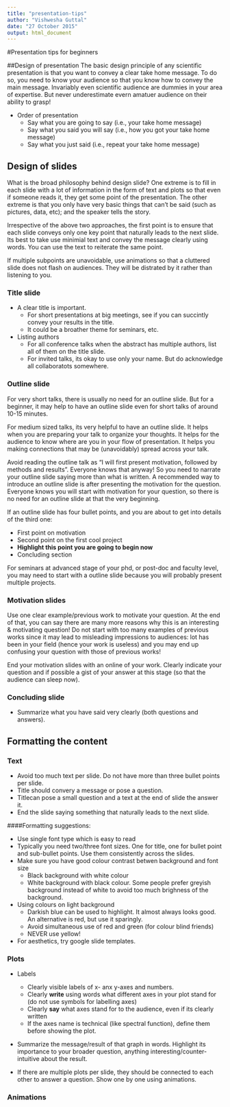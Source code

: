 ```yaml
---
title: "presentation-tips"
author: "Vishwesha Guttal"
date: "27 October 2015"
output: html_document
---
```


#Presentation tips for beginners

##Design of presentation
The basic design principle of any scientific presentation is that you want to convey a clear take home message. To do so, you need to know your audience so that you know how to convey the main message. Invariably even scientific audience are dummies in your area of expertise. But never underestimate evern amatuer audience on their ability to grasp! 

* Order of presentation
    * Say what you are going to say (i.e., your take home message)
    * Say what you said you will say (i.e., how you got your take home message)
    * Say what you just said (i.e., repeat your take home message)    
    
## Design of slides

What is the broad philosophy behind design slide? One extreme is to fill in each slide with a lot of information in the form of text and plots so that even if someone reads it, they get some point of the presentation. The other extreme is that you only have very basic things that can't be said (such as pictures, data, etc); and the speaker tells the story. 

Irrespective of the above two approaches, the first point is to ensure that each slide conveys only one key point that naturally leads to the next slide. Its best to take use minimial text and convey the message clearly using words. You can use the text to reiterate the same point. 

If multiple subpoints are unavoidable, use animations so that a cluttered slide does not flash on audiences. They will be distrated by it rather than listening to you. 

### Title slide

* A clear title is important.
    * For short presentations at big meetings, see if you can succintly convey your results in the title.
    * It could be a broather theme for seminars, etc. 
* Listing authors
    * For all conference talks when the abstract has multiple authors, list all of them on the title slide. 
    * For invited talks, its okay to use only your name. But do acknowledge all collaboratots somewhere. 

### Outline slide

For very short talks, there is usually no need for an outline slide. But for a beginner, it may help to have an outline slide even for short talks of around 10-15 minutes. 

For medium sized talks, its very helpful to have an outline slide. It helps when you are preparing your talk to organize your thoughts. It helps for the audience to know where are you in your flow of presentation. It helps you making connections that may be (unavoidably) spread across your talk. 

Avoid reading the outline talk as "I will first present motivation, followed by methods and results". Everyone knows that anyway! So you need to narrate your outline slide saying more than what is written.  A recommended way to introduce an outline slide is after presenting the motivation for the question. Everyone knows you will start with motivation for your question, so there is no need for an outline slide at that the very beginning.  

If an outline slide has four bullet points, and you are about to get into details of the third one:

 * First point on motivation
 * Second point on the first cool project
 *  **Highlight this point you are going to begin now**
 * Concluding section


For seminars at advanced stage of your phd, or post-doc and faculty level, you may need to start with a outline slide because you will probably present multiple projects. 

### Motivation slides

Use one clear example/previous work to motivate your question. At the end of that, you can say there are many more reasons why this is an interesting & motivating question! Do not start with too many examples of previous works since it may lead to misleading impressions to audiences: lot has been in your field (hence your work is useless) and you may end up confusing your question with those of previous works! 

End your motivation slides with an online of your work. Clearly indicate your question and if possible a gist of your answer at this stage (so that the audience can sleep now).

### Concluding slide

 * Summarize what you have said very clearly (both questions and answers).

## Formatting the content

### Text

 * Avoid too much text per slide. Do not have more than three bullet points per slide.
 * Title should convery a message or pose a question.
 * Titlecan pose a small question and a text at the end of slide the answer it.
 * End the slide saying something that naturally leads to the next slide. 
 
####Formatting suggestions: 

 * Use single font type which is easy to read
 * Typically you need two/three font sizes. One for title, one for bullet point and sub-bullet points. Use them consistently across the slides.
 * Make sure you have good colour contrast betwen background and font size
     * Black background with white colour
     * White background with black colour. Some people prefer greyish background instead of white to avoid too much brighness of the background.
* Using colours on light background
     * Darkish blue can be used to highlight. It almost always looks good. An alternative is red, but use it sparingly.
     * Avoid simultaneous use of red and green (for colour blind friends)
     * NEVER use yellow! 
 * For aesthetics, try google slide templates.     


### Plots
* Labels
    * Clearly visible labels of x- anx y-axes and numbers.
    * Clearly __write__ using words what different axes in your plot stand for (do not use symbols for labelling axes)
    * Clearly __say__ what axes stand for to the audience, even if its clearly written
    * If the axes name is technical (like spectral function), define them before showing the plot. 
* Summarize the message/result of that graph in words. Highlight its importance to your broader question, anything interesting/counter-intuitive about the result. 

* If there are multiple plots per slide, they should be connected to each other to answer a question. Show one by one using animations. 

 
    


### Animations


